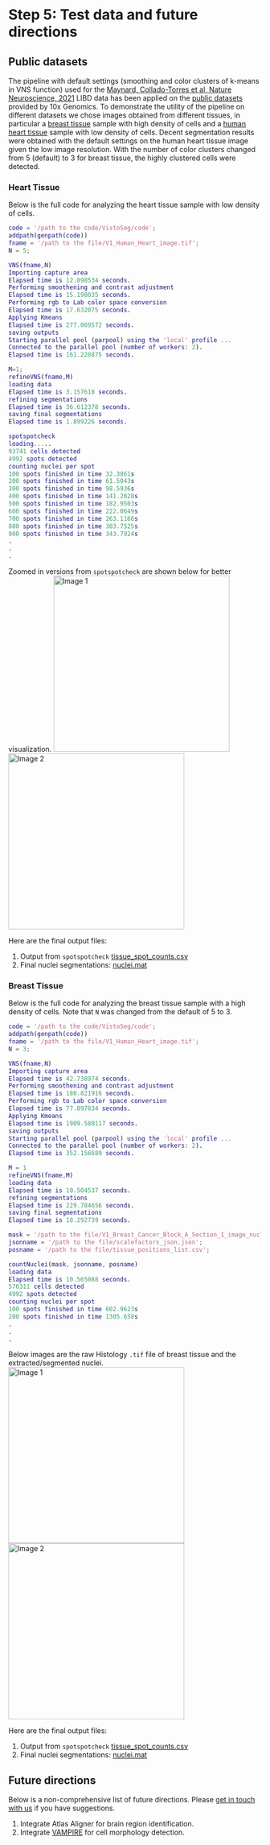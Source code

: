 # Step 5: Test data and future directions

## Public datasets

The pipeline with default settings (smoothing and color clusters of k-means in VNS function) used for the [Maynard, Collado-Torres et al, Nature Neuroscience, 2021](https://doi.org/10.1038/s41593-020-00787-0) LIBD data has been applied on the [public datasets](https://support.10xgenomics.com/spatial-gene-expression/datasets) provided by 10x Genomics. To demonstrate the utility of the pipeline on different datasets we chose images obtained from different tissues, in particular a [breast tissue](https://support.10xgenomics.com/spatial-gene-expression/datasets/1.1.0/V1_Breast_Cancer_Block_A_Section_1) sample with high density of cells and a [human heart tissue](https://support.10xgenomics.com/spatial-gene-expression/datasets/1.1.0/V1_Human_Heart) sample with low density of cells. Decent segmentation results were obtained with the default settings on the human heart tissue image given the low image resolution. With the number of color clusters changed from 5 (default) to 3 for breast tissue, the highly clustered cells were detected.

### Heart Tissue

Below is the full code for analyzing the heart tissue sample with low density of cells.

```Matlab
code = '/path to the code/VistoSeg/code';
addpath(genpath(code))
fname = '/path to the file/V1_Human_Heart_image.tif';
N = 5;

VNS(fname,N)
Importing capture area
Elapsed time is 12.898534 seconds.
Performing smoothening and contrast adjustment
Elapsed time is 15.198035 seconds.
Performing rgb to Lab color space conversion
Elapsed time is 17.632075 seconds.
Applying Kmeans
Elapsed time is 277.069572 seconds.
saving outputs
Starting parallel pool (parpool) using the 'local' profile ...
Connected to the parallel pool (number of workers: 2).
Elapsed time is 161.220875 seconds.

M=1;
refineVNS(fname,M)
loading data
Elapsed time is 3.157618 seconds.
refining segmentations
Elapsed time is 36.612378 seconds.
saving final segmentations
Elapsed time is 1.899226 seconds.

spotspotcheck
loading.....
93741 cells detected
4992 spots detected
counting nuclei per spot
100 spots finished in time 32.3861s
200 spots finished in time 61.5043s
300 spots finished in time 98.5936s
400 spots finished in time 141.2028s
500 spots finished in time 182.9503s
600 spots finished in time 222.0649s
700 spots finished in time 263.1166s
800 spots finished in time 303.7525s
900 spots finished in time 343.7924s
.
.
.
```

Zoomed in versions from `spotspotcheck` are shown below for better visualization.
<img src="images/human_heart_HE.png" title="Image 1" width="350"/> <img src="images/human_heart_BW.png" title="Image 2" width="350"/> 

Here are the final output files:

1. Output from `spotspotcheck` [tissue_spot_counts.csv](https://github.com/LieberInstitute/VistoSeg/blob/main/pipeline_outputs/spotspotcheck/tissue_spot_counts_heart.csv)  
2. Final nuclei segmentations: [nuclei.mat](https://github.com/LieberInstitute/VistoSeg/blob/main/pipeline_outputs/refineVNS/V1_Human_Heart_image_nuclei.mat)

### Breast Tissue

Below is the full code for analyzing the breast tissue sample with a high density of cells. Note that `N` was changed from the default of 5 to 3.

```Matlab
code = '/path to the code/VistoSeg/code';
addpath(genpath(code))
fname = '/path to the file/V1_Human_Heart_image.tif';
N = 3;

VNS(fname,N)
Importing capture area
Elapsed time is 42.738974 seconds.
Performing smoothening and contrast adjustment
Elapsed time is 180.821916 seconds.
Performing rgb to Lab color space conversion
Elapsed time is 77.897834 seconds.
Applying Kmeans
Elapsed time is 1909.580117 seconds.
saving outputs
Starting parallel pool (parpool) using the 'local' profile ...
Connected to the parallel pool (number of workers: 2).
Elapsed time is 352.156689 seconds.

M = 1
refineVNS(fname,M)
loading data
Elapsed time is 10.504537 seconds.
refining segmentations
Elapsed time is 229.784656 seconds.
saving final segmentations
Elapsed time is 18.292739 seconds.

mask = '/path to the file/V1_Breast_Cancer_Block_A_Section_1_image_nuclei.mat';
jsonname = '/path to the file/scalefactors_json.json';
posname = '/path to the file/tissue_positions_list.csv';

countNuclei(mask, jsonname, posname)
loading data
Elapsed time is 10.565088 seconds.
576311 cells detected
4992 spots detected
counting nuclei per spot
100 spots finished in time 602.9623s
200 spots finished in time 1305.658s
.
.
.
```
Below images are the raw Histology `.tif` file of breast tissue and the extracted/segmented nuclei. 
<img src="images/tissue_hires_image.png" title="Image 1" width="350"/> <img src="images/Breast_nuclei.png" title="Image 2" width="350"/> 

Here are the final output files:

1. Output from `spotspotcheck` [tissue_spot_counts.csv](https://github.com/LieberInstitute/VistoSeg/blob/main/pipeline_outputs/spotspotcheck/tissue_spot_counts_breast.csv)  
2. Final nuclei segmentations: [nuclei.mat](https://github.com/LieberInstitute/VistoSeg/blob/main/pipeline_outputs/refineVNS/V1_Human_Heart_image_nuclei.mat)

## Future directions

Below is a non-comprehensive list of future directions. Please [get in touch with us](https://github.com/LieberInstitute/VistoSeg/issues) if you have suggestions.

1. Integrate Atlas Aligner for brain region identification.
2. Integrate [VAMPIRE](https://doi.org/10.1038/srep18437) for cell morphology detection.
